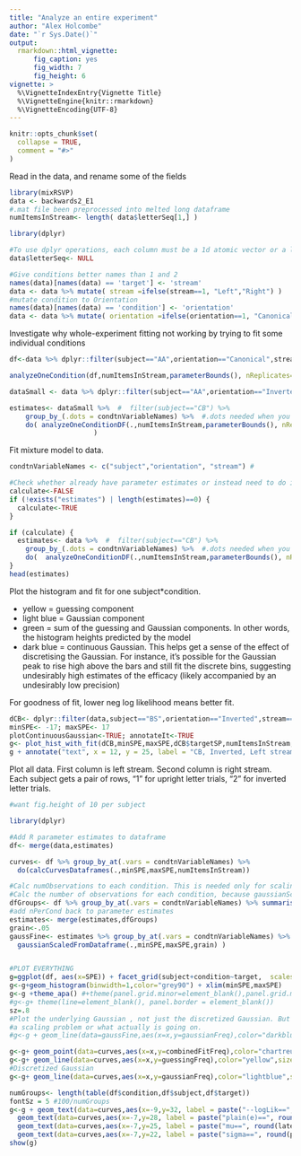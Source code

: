 ```yaml
---
title: "Analyze an entire experiment"
author: "Alex Holcombe"
date: "`r Sys.Date()`"
output:
  rmarkdown::html_vignette:
      fig_caption: yes
      fig_width: 7
      fig_height: 6 
vignette: >
  %\VignetteIndexEntry{Vignette Title}
  %\VignetteEngine{knitr::rmarkdown}
  %\VignetteEncoding{UTF-8}
---
```


```r
knitr::opts_chunk$set(
  collapse = TRUE,
  comment = "#>"
)
```

Read in the data, and rename some of the fields
```r
library(mixRSVP)
data <- backwards2_E1
#.mat file been preprocessed into melted long dataframe
numItemsInStream<- length( data$letterSeq[1,] )  

library(dplyr)

#To use dplyr operations, each column must be a 1d atomic vector or a list. So, can't have array fields like letterSeq
data$letterSeq<- NULL

#Give conditions better names than 1 and 2
names(data)[names(data) == 'target'] <- 'stream'
data <- data %>% mutate( stream =ifelse(stream==1, "Left","Right") )
#mutate condition to Orientation
names(data)[names(data) == 'condition'] <- 'orientation'
data <- data %>% mutate( orientation =ifelse(orientation==1, "Canonical","Inverted") )
```

Investigate why whole-experiment fitting not working by trying to fit some individual conditions
```r
df<-data %>% dplyr::filter(subject=="AA",orientation=="Canonical",stream=="Left")

analyzeOneCondition(df,numItemsInStream,parameterBounds(), nReplicates=3)

dataSmall <- data %>% dplyr::filter(subject=="AA",orientation=="Inverted")

estimates<- dataSmall %>%  #  filter(subject=="CB") %>%
    group_by_(.dots = condtnVariableNames) %>%  #.dots needed when you have a variable containing multiple factor names
    do( analyzeOneConditionDF(.,numItemsInStream,parameterBounds(), nReplicates=3) 
                     )

```
Fit mixture model to data.

```r

condtnVariableNames <- c("subject","orientation", "stream") # 

#Check whether already have parameter estimates or instead need to do it
calculate<-FALSE
if (!exists("estimates") | length(estimates)==0) { 
  calculate<-TRUE
}

if (calculate) {
  estimates<- data %>%  #  filter(subject=="CB") %>%
    group_by_(.dots = condtnVariableNames) %>%  #.dots needed when you have a variable containing multiple factor names
    do(  analyzeOneConditionDF(.,numItemsInStream,parameterBounds(), nReplicates=3)  )
}
head(estimates)
```

Plot the histogram and fit for one subject*condition.

* yellow = guessing component 
* light blue = Gaussian component
* green = sum of the guessing and Gaussian components. In other words, the histogram heights predicted by the model
* dark blue = continuous Gaussian. This helps get a sense of the effect of discretising the Gaussian. For instance, it's possible  for the Gaussian peak to rise high above the bars and still fit the discrete bins, suggesting  undesirably high estimates of the efficacy (likely accompanied by an undesirably low precision)

For goodness of fit, lower neg log likelihood means better fit.

```r

dCB<- dplyr::filter(data,subject=="BS",orientation=="Inverted",stream=="Left")  
minSPE<- -17; maxSPE<- 17
plotContinuousGaussian<-TRUE; annotateIt<-TRUE
g<- plot_hist_with_fit(dCB,minSPE,maxSPE,dCB$targetSP,numItemsInStream,plotContinuousGaussian,annotateIt, FALSE)
g + annotate("text", x = 12, y = 25, label = "CB, Inverted, Left stream")

```

Plot all data. First column is left stream. Second column is right stream. Each subject gets a pair of rows, "1" for upright letter trials, "2" for inverted letter trials.

```r
#want fig.height of 10 per subject

library(dplyr)

#Add R parameter estimates to dataframe
df<- merge(data,estimates) 

curves<- df %>% group_by_at(.vars = condtnVariableNames) %>% 
  do(calcCurvesDataframes(.,minSPE,maxSPE,numItemsInStream))

#Calc numObservations to each condition. This is needed only for scaling the fine-grained Gaussian
#Calc the number of observations for each condition, because gaussianScaledforData needs to know.
dfGroups<- df %>% group_by_at(.vars = condtnVariableNames) %>% summarise(nPerCond = n())
#add nPerCond back to parameter estimates
estimates<- merge(estimates,dfGroups)
grain<-.05
gaussFine<- estimates %>% group_by_at(.vars = condtnVariableNames) %>% do(
  gaussianScaledFromDataframe(.,minSPE,maxSPE,grain) )


#PLOT EVERYTHING
g=ggplot(df, aes(x=SPE)) + facet_grid(subject+condition~target,  scales="free_y")
g<-g+geom_histogram(binwidth=1,color="grey90") + xlim(minSPE,maxSPE)
g<-g +theme_apa() #+theme(panel.grid.minor=element_blank(),panel.grid.major=element_blank())# hide all gridlines.
#g<-g+ theme(line=element_blank(), panel.border = element_blank())
sz=.8
#Plot the underlying Gaussian , not just the discretized Gaussian. But it's way too tall. I don't know if this is 
#a scaling problem or what actually is going on.
#g<-g + geom_line(data=gaussFine,aes(x=x,y=gaussianFreq),color="darkblue",size=1.2)

g<-g+ geom_point(data=curves,aes(x=x,y=combinedFitFreq),color="chartreuse3",size=sz*2.5)
g<-g+ geom_line(data=curves,aes(x=x,y=guessingFreq),color="yellow",size=sz)
#Discretized Gaussian
g<-g+ geom_line(data=curves,aes(x=x,y=gaussianFreq),color="lightblue",size=sz)

numGroups<- length(table(df$condition,df$subject,df$target))
fontSz = 5 #100/numGroups
g<-g + geom_text(data=curves,aes(x=-9,y=32, label = paste("--logLik==", round(val,1), sep = "")),  parse = TRUE,size=fontSz) +
  geom_text(data=curves,aes(x=-7,y=28, label = paste("plain(e)==", round(efficacy,2), sep = "")),  parse = TRUE,size=fontSz) +
  geom_text(data=curves,aes(x=-7,y=25, label = paste("mu==", round(latency,2), sep = "")),  parse = TRUE,size=fontSz)+
  geom_text(data=curves,aes(x=-7,y=22, label = paste("sigma==", round(precision,2), sep = "")),  parse = TRUE,size=fontSz)
show(g)
```
